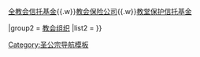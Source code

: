 <noinclude>{{vfd|无录入标准且过于短小，完全可以由[[:Category:英格兰圣公宗组织 ]]取代|date=2022/05/25}}</noinclude>{{Navbox
|name  = 英格兰安立甘宗相关事项列表
|title = [[英格兰]][[安立甘宗]]相关事项列表
|titlestyle = background: #FFBA00;
|image =

|group1 = [[英格兰教会资产与资金来源|财政机构]]
|list1 = [[英格兰安立甘宗教堂委员会|教堂委员会]]{{.w}}[[英格兰安立甘宗全教会信托基金|全教会信托基金]]{{.w}}[[英格兰安立甘宗教会保险公司|教会保险公司]]{{.w}}[[英格兰安立甘宗教堂保护信托基金|教堂保护信托基金]]

|group2 = [[教会组织]]
|list2 = 
}}<noinclude>
[[Category:圣公宗导航模板]]
</noinclude>